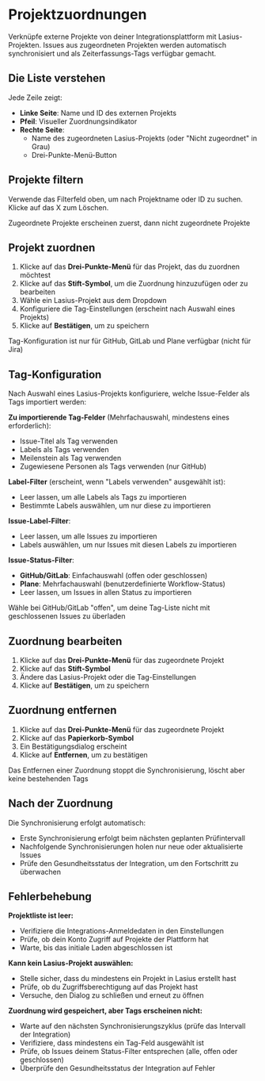 # Projektzuordnungen

Verknüpfe externe Projekte von deiner Integrationsplattform mit Lasius-Projekten. Issues aus zugeordneten Projekten werden automatisch synchronisiert und als Zeiterfassungs-Tags verfügbar gemacht.

## Die Liste verstehen

Jede Zeile zeigt:
- **Linke Seite**: Name und ID des externen Projekts
- **Pfeil**: Visueller Zuordnungsindikator
- **Rechte Seite**:
  - Name des zugeordneten Lasius-Projekts (oder "Nicht zugeordnet" in Grau)
  - Drei-Punkte-Menü-Button

## Projekte filtern

Verwende das Filterfeld oben, um nach Projektname oder ID zu suchen. Klicke auf das X zum Löschen.

<Tip>Zugeordnete Projekte erscheinen zuerst, dann nicht zugeordnete Projekte</Tip>

## Projekt zuordnen

1. Klicke auf das **Drei-Punkte-Menü** für das Projekt, das du zuordnen möchtest
2. Klicke auf das **Stift-Symbol**, um die Zuordnung hinzuzufügen oder zu bearbeiten
3. Wähle ein Lasius-Projekt aus dem Dropdown
4. Konfiguriere die Tag-Einstellungen (erscheint nach Auswahl eines Projekts)
5. Klicke auf **Bestätigen**, um zu speichern

<Tip>Tag-Konfiguration ist nur für GitHub, GitLab und Plane verfügbar (nicht für Jira)</Tip>

## Tag-Konfiguration

Nach Auswahl eines Lasius-Projekts konfiguriere, welche Issue-Felder als Tags importiert werden:

**Zu importierende Tag-Felder** (Mehrfachauswahl, mindestens eines erforderlich):
- Issue-Titel als Tag verwenden
- Labels als Tags verwenden
- Meilenstein als Tag verwenden
- Zugewiesene Personen als Tags verwenden (nur GitHub)

**Label-Filter** (erscheint, wenn "Labels verwenden" ausgewählt ist):
- Leer lassen, um alle Labels als Tags zu importieren
- Bestimmte Labels auswählen, um nur diese zu importieren

**Issue-Label-Filter**:
- Leer lassen, um alle Issues zu importieren
- Labels auswählen, um nur Issues mit diesen Labels zu importieren

**Issue-Status-Filter**:
- **GitHub/GitLab**: Einfachauswahl (offen oder geschlossen)
- **Plane**: Mehrfachauswahl (benutzerdefinierte Workflow-Status)
- Leer lassen, um Issues in allen Status zu importieren

<Tip>Wähle bei GitHub/GitLab "offen", um deine Tag-Liste nicht mit geschlossenen Issues zu überladen</Tip>

## Zuordnung bearbeiten

1. Klicke auf das **Drei-Punkte-Menü** für das zugeordnete Projekt
2. Klicke auf das **Stift-Symbol**
3. Ändere das Lasius-Projekt oder die Tag-Einstellungen
4. Klicke auf **Bestätigen**, um zu speichern

## Zuordnung entfernen

1. Klicke auf das **Drei-Punkte-Menü** für das zugeordnete Projekt
2. Klicke auf das **Papierkorb-Symbol**
3. Ein Bestätigungsdialog erscheint
4. Klicke auf **Entfernen**, um zu bestätigen

<Tip>Das Entfernen einer Zuordnung stoppt die Synchronisierung, löscht aber keine bestehenden Tags</Tip>

## Nach der Zuordnung

Die Synchronisierung erfolgt automatisch:
- Erste Synchronisierung erfolgt beim nächsten geplanten Prüfintervall
- Nachfolgende Synchronisierungen holen nur neue oder aktualisierte Issues
- Prüfe den Gesundheitsstatus der Integration, um den Fortschritt zu überwachen

## Fehlerbehebung

**Projektliste ist leer:**
- Verifiziere die Integrations-Anmeldedaten in den Einstellungen
- Prüfe, ob dein Konto Zugriff auf Projekte der Plattform hat
- Warte, bis das initiale Laden abgeschlossen ist

**Kann kein Lasius-Projekt auswählen:**
- Stelle sicher, dass du mindestens ein Projekt in Lasius erstellt hast
- Prüfe, ob du Zugriffsberechtigung auf das Projekt hast
- Versuche, den Dialog zu schließen und erneut zu öffnen

**Zuordnung wird gespeichert, aber Tags erscheinen nicht:**
- Warte auf den nächsten Synchronisierungszyklus (prüfe das Intervall der Integration)
- Verifiziere, dass mindestens ein Tag-Feld ausgewählt ist
- Prüfe, ob Issues deinem Status-Filter entsprechen (alle, offen oder geschlossen)
- Überprüfe den Gesundheitsstatus der Integration auf Fehler
